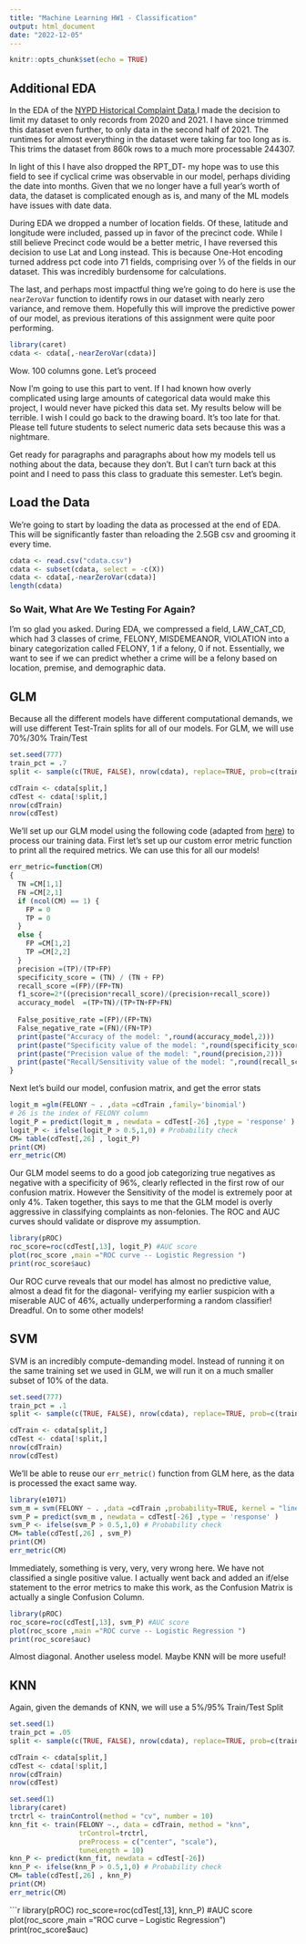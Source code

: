 ```yaml
---
title: "Machine Learning HW1 - Classification"
output: html_document
date: "2022-12-05"
---
```


```r
knitr::opts_chunk$set(echo = TRUE)
```

## Additional EDA

In the EDA of the [NYPD Historical Complaint Data](https://data.cityofnewyork.us/Public-Safety/NYPD-Complaint-Data-Historic/qgea-i56i),I made the decision to limit my dataset to only records from 2020 and 2021. I have since trimmed this dataset even further, to only data in the second half of 2021. The runtimes for almost everything in the dataset were taking far too long as is. This trims the dataset from 860k rows to a much more processable 244307.

In light of this I have also dropped the RPT_DT- my hope was to use this field to see if cyclical crime was observable in our model, perhaps dividing the date into months. Given that we no longer have a full year’s worth of data, the dataset is complicated enough as is, and many of the ML models have issues with date data.

During EDA we dropped a number of location fields. Of these, latitude and longitude were included, passed up in favor of the precinct code. While I still believe Precinct code would be a better metric, I have reversed this decision to use Lat and Long instead. This is because One-Hot encoding turned address pct code into 71 fields, comprising over ⅓ of the fields in our dataset. This was incredibly burdensome for calculations.

The last, and perhaps most impactful thing we're going to do here is use the `nearZeroVar` function to identify rows in our dataset with nearly zero variance, and remove them. Hopefully this will improve the predictive power of our model, as previous iterations of this assignment were quite poor performing.

```r
library(caret)
cdata <- cdata[,-nearZeroVar(cdata)]
```

Wow. 100 columns gone. Let's proceed

Now I’m going to use this part to vent. If I had known how overly complicated  using large amounts of categorical data would make this project, I would never have picked this data set. My results below will be terrible. I wish I could go back to the drawing board. It’s too late for that. Please tell future students to select numeric data sets because this was a nightmare.

Get ready for paragraphs and paragraphs about how my models tell us nothing about the data, because they don’t. But I can’t turn back at this point and I need to pass this class to graduate this semester. Let’s begin.

## Load the Data
We're going to start by loading the data as processed at the end of EDA. This will be significantly faster than reloading the 2.5GB csv and grooming it every time.

```r
cdata <- read.csv("cdata.csv")
cdata <- subset(cdata, select = -c(X))
cdata <- cdata[,-nearZeroVar(cdata)]
length(cdata)
```


### So Wait, What Are We Testing For Again?

I’m so glad you asked. During EDA, we compressed a field, LAW_CAT_CD, which had 3 classes of crime, FELONY, MISDEMEANOR, VIOLATION into a binary categorization called FELONY, 1 if a felony, 0 if not. Essentially, we want to see if we can predict whether a crime will be a felony based on location, premise, and demographic data.

## GLM

Because all the different models have different computational demands, we will use different Test-Train splits for all of our models. For GLM, we will use 70%/30% Train/Test

```r
set.seed(777)
train_pct = .7
split <- sample(c(TRUE, FALSE), nrow(cdata), replace=TRUE, prob=c(train_pct,(1-train_pct)))

cdTrain <- cdata[split,]
cdTest <- cdata[!split,]
nrow(cdTrain)
nrow(cdTest)
```

We’ll set up our GLM model using the following code (adapted from [here](https://www.digitalocean.com/community/tutorials/plot-roc-curve-r-programming)) to process our training data. First let’s set up our custom error metric function to print all the required metrics. We can use this for all our models!

```r
err_metric=function(CM)
{
  TN =CM[1,1]
  FN =CM[2,1]
  if (ncol(CM) == 1) {
    FP = 0
    TP = 0
  }
  else {
    FP =CM[1,2]
    TP =CM[2,2]
  }
  precision =(TP)/(TP+FP)
  specificity_score = (TN) / (TN + FP)
  recall_score =(FP)/(FP+TN)
  f1_score=2*((precision*recall_score)/(precision+recall_score))
  accuracy_model  =(TP+TN)/(TP+TN+FP+FN)
  
  False_positive_rate =(FP)/(FP+TN)
  False_negative_rate =(FN)/(FN+TP)
  print(paste("Accuracy of the model: ",round(accuracy_model,2)))
  print(paste("Specificity value of the model: ",round(specificity_score,2)))
  print(paste("Precision value of the model: ",round(precision,2)))
  print(paste("Recall/Sensitivity value of the model: ",round(recall_score,2)))
}
```

Next let’s build our model, confusion matrix, and get the error stats
```r
logit_m =glm(FELONY ~ . ,data =cdTrain ,family='binomial')
# 26 is the index of FELONY column
logit_P = predict(logit_m , newdata = cdTest[-26] ,type = 'response' ) 
logit_P <- ifelse(logit_P > 0.5,1,0) # Probability check
CM= table(cdTest[,26] , logit_P)
print(CM)
err_metric(CM)
```

Our GLM model seems to do a good job categorizing true negatives as negative with a specificity of 96%, clearly reflected in the first row of our confusion matrix. However the Sensitivity of the model is extremely poor at only 4%. Taken together, this says to me that the GLM model is overly aggressive in classifying complaints as non-felonies. The ROC and AUC curves should validate or disprove my assumption.

```r
library(pROC)
roc_score=roc(cdTest[,13], logit_P) #AUC score
plot(roc_score ,main ="ROC curve -- Logistic Regression ")
print(roc_score$auc)
```

Our ROC curve reveals that our model has almost no predictive value, almost a dead fit for the diagonal- verifying my earlier suspicion with a miserable AUC of 46%, actually underperforming a random classifier! Dreadful. On to some other models!

## SVM

SVM is an incredibly compute-demanding model. Instead of running it on the same training set we used in GLM, we will run it on a much smaller subset of 10% of the data.

```r
set.seed(777)
train_pct = .1
split <- sample(c(TRUE, FALSE), nrow(cdata), replace=TRUE, prob=c(train_pct,(1-train_pct)))

cdTrain <- cdata[split,]
cdTest <- cdata[!split,]
nrow(cdTrain)
nrow(cdTest)
```

We'll be able to reuse our `err_metric()` function from GLM here, as the data is processed the exact same way. 
```r
library(e1071)
svm_m = svm(FELONY ~ . ,data =cdTrain ,probability=TRUE, kernel = "linear")
svm_P = predict(svm_m , newdata = cdTest[-26] ,type = 'response' )
svm_P <- ifelse(svm_P > 0.5,1,0) # Probability check
CM= table(cdTest[,26] , svm_P)
print(CM)
err_metric(CM)
```
Immediately, something is very, very, very wrong here. We have not classified a single positive value. I actually went back and added an if/else statement to the error metrics to make this work, as the Confusion Matrix is actually a single Confusion Column.

```r
library(pROC)
roc_score=roc(cdTest[,13], svm_P) #AUC score
plot(roc_score ,main ="ROC curve -- Logistic Regression ")
print(roc_score$auc)
```
Almost diagonal. Another useless model. Maybe KNN will be more useful!

## KNN

Again, given the demands of KNN, we will use a 5%/95% Train/Test Split

```r
set.seed(1)
train_pct = .05
split <- sample(c(TRUE, FALSE), nrow(cdata), replace=TRUE, prob=c(train_pct,(1-train_pct)))

cdTrain <- cdata[split,]
cdTest <- cdata[!split,]
nrow(cdTrain)
nrow(cdTest)
```

```r
set.seed(1)
library(caret)
trctrl <- trainControl(method = "cv", number = 10)
knn_fit <- train(FELONY ~., data = cdTrain, method = "knn",
                 trControl=trctrl,
                 preProcess = c("center", "scale"),
                 tuneLength = 10)
knn_P <- predict(knn_fit, newdata = cdTest[-26])
knn_P <- ifelse(knn_P > 0.5,1,0) # Probability check
CM= table(cdTest[,26] , knn_P)
print(CM)
err_metric(CM)
```



```r
library(pROC)
roc_score=roc(cdTest[,13], knn_P) #AUC score
plot(roc_score ,main ="ROC curve -- Logistic Regression ")
print(roc_score$auc)
